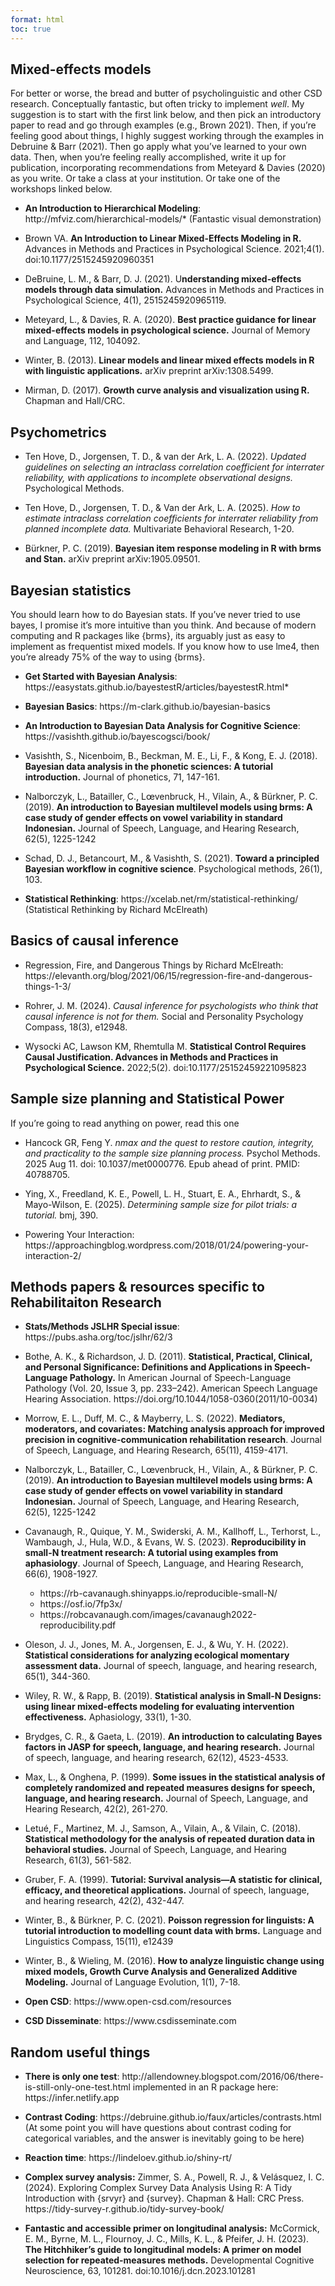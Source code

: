 ```yaml
---
format: html
toc: true
---
```


## Mixed-effects models

For better or worse, the bread and butter of psycholinguistic and other CSD research. Conceptually fantastic, but often tricky to implement *well*. My suggestion is to start with the first link below, and then pick an introductory paper to read and go through examples (e.g., Brown 2021). Then, if you're feeling good about things, I highly suggest working through the examples in Debruine & Barr (2021). Then go apply what you've learned to your own data. Then, when you're feeling really accomplished, write it up for publication, incorporating recommendations from Meteyard & Davies (2020) as you write. Or take a class at your institution. Or take one of the workshops linked below.

-   **An Introduction to Hierarchical Modeling**: http://mfviz.com/hierarchical-models/\* (Fantastic visual demonstration)

-   Brown VA. **An Introduction to Linear Mixed-Effects Modeling in R.** Advances in Methods and Practices in Psychological Science. 2021;4(1). doi:10.1177/2515245920960351

-   DeBruine, L. M., & Barr, D. J. (2021). U**nderstanding mixed-effects models through data simulation.** Advances in Methods and Practices in Psychological Science, 4(1), 2515245920965119.

-   Meteyard, L., & Davies, R. A. (2020). **Best practice guidance for linear mixed-effects models in psychological science.** Journal of Memory and Language, 112, 104092.

-   Winter, B. (2013). **Linear models and linear mixed effects models in R with linguistic applications.** arXiv preprint arXiv:1308.5499.

-   Mirman, D. (2017). **Growth curve analysis and visualization using R.** Chapman and Hall/CRC.

## Psychometrics

- Ten Hove, D., Jorgensen, T. D., & van der Ark, L. A. (2022). *Updated guidelines on selecting an intraclass correlation coefficient for interrater reliability, with applications to incomplete observational designs.* Psychological Methods.

- Ten Hove, D., Jorgensen, T. D., & Van der Ark, L. A. (2025). *How to estimate intraclass correlation coefficients for interrater reliability from planned incomplete data.* Multivariate Behavioral Research, 1-20.

- Bürkner, P. C. (2019). **Bayesian item response modeling in R with brms and Stan.** arXiv preprint arXiv:1905.09501.

## Bayesian statistics

You should learn how to do Bayesian stats. If you've never tried to use bayes, I promise it's more intuitive than you think. And because of modern computing and R packages like {brms}, its arguably just as easy to implement as frequentist mixed models. If you know how to use lme4, then you're already 75% of the way to using {brms}.

-   **Get Started with Bayesian Analysis**: https://easystats.github.io/bayestestR/articles/bayestestR.html\*

-   **Bayesian Basics**: https://m-clark.github.io/bayesian-basics

-   **An Introduction to Bayesian Data Analysis for Cognitive Science**: https://vasishth.github.io/bayescogsci/book/

-   Vasishth, S., Nicenboim, B., Beckman, M. E., Li, F., & Kong, E. J. (2018). **Bayesian data analysis in the phonetic sciences: A tutorial introduction.** Journal of phonetics, 71, 147-161.

-   Nalborczyk, L., Batailler, C., Lœvenbruck, H., Vilain, A., & Bürkner, P. C. (2019). **An introduction to Bayesian multilevel models using brms: A case study of gender effects on vowel variability in standard Indonesian.** Journal of Speech, Language, and Hearing Research, 62(5), 1225-1242

-   Schad, D. J., Betancourt, M., & Vasishth, S. (2021). **Toward a principled Bayesian workflow in cognitive science**. Psychological methods, 26(1), 103.

-   **Statistical Rethinking**: https://xcelab.net/rm/statistical-rethinking/ (Statistical Rethinking by Richard McElreath)

## Basics of causal inference

- Regression, Fire, and Dangerous Things by Richard McElreath: https://elevanth.org/blog/2021/06/15/regression-fire-and-dangerous-things-1-3/

- Rohrer, J. M. (2024). *Causal inference for psychologists who think that causal inference is not for them.* Social and Personality Psychology Compass, 18(3), e12948.

- Wysocki AC, Lawson KM, Rhemtulla M. **Statistical Control Requires Causal Justification. Advances in Methods and Practices in Psychological Science.** 2022;5(2). doi:10.1177/25152459221095823

## Sample size planning and Statistical Power

[If you're going to read anything on power, read this one]{.aside}

- Hancock GR, Feng Y. *nmax and the quest to restore caution, integrity, and practicality to the sample size planning process.* Psychol Methods. 2025 Aug 11. doi: 10.1037/met0000776. Epub ahead of print. PMID: 40788705.

- Ying, X., Freedland, K. E., Powell, L. H., Stuart, E. A., Ehrhardt, S., & Mayo-Wilson, E. (2025). *Determining sample size for pilot trials: a tutorial.* bmj, 390.

- Powering Your Interaction: https://approachingblog.wordpress.com/2018/01/24/powering-your-interaction-2/


## Methods papers & resources specific to Rehabilitaiton Research

-   **Stats/Methods JSLHR Special issue**: https://pubs.asha.org/toc/jslhr/62/3

-   Bothe, A. K., & Richardson, J. D. (2011). **Statistical, Practical, Clinical, and Personal Significance: Definitions and Applications in Speech-Language Pathology.** In American Journal of Speech-Language Pathology (Vol. 20, Issue 3, pp. 233–242). American Speech Language Hearing Association. https://doi.org/10.1044/1058-0360(2011/10-0034)

-   Morrow, E. L., Duff, M. C., & Mayberry, L. S. (2022). **Mediators, moderators, and covariates: Matching analysis approach for improved precision in cognitive-communication rehabilitation research**. Journal of Speech, Language, and Hearing Research, 65(11), 4159-4171.

-   Nalborczyk, L., Batailler, C., Lœvenbruck, H., Vilain, A., & Bürkner, P. C. (2019). **An introduction to Bayesian multilevel models using brms: A case study of gender effects on vowel variability in standard Indonesian.** Journal of Speech, Language, and Hearing Research, 62(5), 1225-1242

-   Cavanaugh, R., Quique, Y. M., Swiderski, A. M., Kallhoff, L., Terhorst, L., Wambaugh, J., Hula, W.D., & Evans, W. S. (2023). **Reproducibility in small-N treatment research: A tutorial using examples from aphasiology**. Journal of Speech, Language, and Hearing Research, 66(6), 1908-1927.
    - https://rb-cavanaugh.shinyapps.io/reproducible-small-N/
    - https://osf.io/7fp3x/
    - https://robcavanaugh.com/images/cavanaugh2022-reproducibility.pdf
    
-   Oleson, J. J., Jones, M. A., Jorgensen, E. J., & Wu, Y. H. (2022). **Statistical considerations for analyzing ecological momentary assessment data.** Journal of speech, language, and hearing research, 65(1), 344-360.
    
-   Wiley, R. W., & Rapp, B. (2019). **Statistical analysis in Small-N Designs: using linear mixed-effects modeling for evaluating intervention effectiveness.** Aphasiology, 33(1), 1-30.

-   Brydges, C. R., & Gaeta, L. (2019). **An introduction to calculating Bayes factors in JASP for speech, language, and hearing research.** Journal of speech, language, and hearing research, 62(12), 4523-4533.

-   Max, L., & Onghena, P. (1999). **Some issues in the statistical analysis of completely randomized and repeated measures designs for speech, language, and hearing research.** Journal of Speech, Language, and Hearing Research, 42(2), 261-270.

-   Letué, F., Martinez, M. J., Samson, A., Vilain, A., & Vilain, C. (2018). **Statistical methodology for the analysis of repeated duration data in behavioral studies.** Journal of Speech, Language, and Hearing Research, 61(3), 561-582.

-   Gruber, F. A. (1999). **Tutorial: Survival analysis—A statistic for clinical, efficacy, and theoretical applications.** Journal of speech, language, and hearing research, 42(2), 432-447.

-   Winter, B., & Bürkner, P. C. (2021). **Poisson regression for linguists: A tutorial introduction to modelling count data with brms.** Language and Linguistics Compass, 15(11), e12439

-   Winter, B., & Wieling, M. (2016). **How to analyze linguistic change using mixed models, Growth Curve Analysis and Generalized Additive Modeling.** Journal of Language Evolution, 1(1), 7-18.

-   **Open CSD**: https://www.open-csd.com/resources

-   **CSD Disseminate**: https://www.csdisseminate.com

## Random useful things

-   **There is only one test**: http://allendowney.blogspot.com/2016/06/there-is-still-only-one-test.html implemented in an R package here: https://infer.netlify.app

-   **Contrast Coding**: https://debruine.github.io/faux/articles/contrasts.html (At some point you will have questions about contrast coding for categorical variables, and the answer is inevitably going to be here)

-   **Reaction time**: https://lindeloev.github.io/shiny-rt/

-   **Complex survey analysis:** Zimmer, S. A., Powell, R. J., & Velásquez, I. C. (2024). Exploring Complex Survey Data Analysis Using R: A Tidy Introduction with {srvyr} and {survey}. Chapman & Hall: CRC Press. https://tidy-survey-r.github.io/tidy-survey-book/

-   **Fantastic and accessible primer on longitudinal analysis:** McCormick, E. M., Byrne, M. L., Flournoy, J. C., Mills, K. L., & Pfeifer, J. H. (2023). **The Hitchhiker’s guide to longitudinal models: A primer on model selection for repeated-measures methods.** Developmental Cognitive Neuroscience, 63, 101281. doi:10.1016/j.dcn.2023.101281
